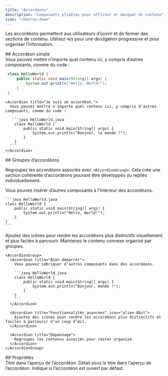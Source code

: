 ```yaml
---
title: "Accordéons"
description: "Composants pliables pour afficher et masquer du contenu"
icon: "chevron-down"
---
```



Les accordéons permettent aux utilisateurs d’ouvrir et de fermer des sections de contenu. Utilisez-les pour une divulgation progressive et pour organiser l’information.


<div id="single-accordion">
  ## Accordéon simple
</div>

<Accordion title="Je suis un accordéon.">
  Vous pouvez mettre n’importe quel contenu ici, y compris d’autres composants, comme du code :

  ```java HelloWorld.java
   class HelloWorld {
       public static void main(String[] args) {
           System.out.println("Hello, World!");
       }
   }
  ```
</Accordion>

````mdx Exemple d’accordéon
<Accordion title="Je suis un accordéon.">
  Vous pouvez mettre n'importe quel contenu ici, y compris d'autres composants, comme du code :

   ```java HelloWorld.java
    class HelloWorld {
        public static void main(String[] args) {
            System.out.println("Bonjour, le monde !");
        }
    }
  ```
</Accordion>
````


<div id="accordion-groups">
  ## Groupes d’accordéons
</div>

Regroupez les accordéons associés avec `<AccordionGroup>`. Cela crée une section cohérente d’accordéons pouvant être développés ou repliés individuellement.

<AccordionGroup>
  <Accordion title="Prise en main">
    Vous pouvez insérer d’autres composants à l’intérieur des accordéons.

    ```java HelloWorld.java
    class HelloWorld {
        public static void main(String[] args) {
            System.out.println("Hello, World!");
        }
    }
    ```
  </Accordion>

  <Accordion title="Fonctionnalités avancées" icon="bot">
    Ajoutez des icônes pour rendre les accordéons plus distinctifs visuellement et plus faciles à parcourir.
  </Accordion>

  <Accordion title="Dépannage">
    Maintenez le contenu connexe organisé par groupes.
  </Accordion>
</AccordionGroup>

````mdx Exemple de groupe d’accordéons
<AccordionGroup>
  <Accordion title="Bien démarrer">
    Vous pouvez imbriquer d’autres composants dans des accordéons.

    ```java HelloWorld.java
    class HelloWorld {
        public static void main(String[] args) {
            System.out.println("Bonjour, monde !");
        }
    }
    ```
  </Accordion>

  <Accordion title="Fonctionnalités avancées" icon="alien-8bit">
    Ajoutez des icônes pour rendre les accordéons plus distinctifs et faciles à parcourir d’un coup d’œil.
  </Accordion>

  <Accordion title="Dépannage">
    Regroupez les contenus associés pour rester organisé.
  </Accordion>
</AccordionGroup>
````


<div id="properties">
  ## Propriétés
</div>

<ResponseField name="title" type="string" required>
  Titre dans l’aperçu de l’accordéon.
</ResponseField>

<ResponseField name="description" type="string">
  Détail sous le titre dans l’aperçu de l’accordéon.
</ResponseField>

<ResponseField name="defaultOpen" type="boolean" default="false">
  Indique si l’accordéon est ouvert par défaut.
</ResponseField>

<IconsOptional />
